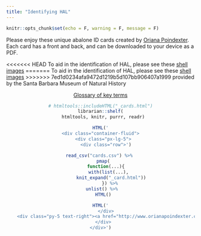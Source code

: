 ```yaml
---
title: "Identifying HAL"
---
```


```r
knitr::opts_chunk$set(echo = F, warning = F, message = F)
```

Please enjoy these unique abalone ID cards created by [Oriana Poindexter](http://www.orianapoindexter.com). Each card has a front and back, and can be downloaded to your device as a PDF. 

<<<<<<< HEAD
To aid in the identification of HAL, please see these [shell images](shells.html){target="_blank"}
=======
To aid in the identification of HAL, please see these [shell images](./shells.html){target="_blank"}
>>>>>>> 7ed1d0234afa9472d1219b5d107bb906407a1999
provided by the Santa Barbara Museum of Natural History

<center>
<a class="btn btn-primary fa fa-question-circle" 
href="glossary.html" target="_blank" > Glossary of key terms</a>

```r
# htmltools::includeHTML("_cards.html")
librarian::shelf(
  htmltools, knitr, purrr, readr)

HTML('
<div class="container-fluid">
  <div class="px-lg-5">
    <div class="row">')

read_csv("cards.csv") %>% 
  pmap(
    function(...){
      with(list(...),
        knit_expand("_card.html"))
        }) %>% 
  unlist() %>% 
  HTML()

HTML('
    </div>
    <div class="py-5 text-right"><a href="http://www.orianapoindexter.com/id-guides" target="_blank" class="btn btn-dark px-5 py-3 rounded-pill">Source: Oriana Poindexter</a></div>
  </div>
</div>')
```